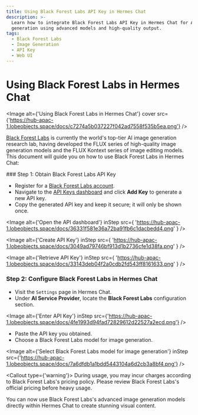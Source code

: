 ```yaml
---
title: Using Black Forest Labs API Key in Hermes Chat
description: >-
  Learn how to integrate Black Forest Labs API Key in Hermes Chat for AI image
  generation using advanced models and high-quality output.
tags:
  - Black Forest Labs
  - Image Generation
  - API Key
  - Web UI
---
```


# Using Black Forest Labs in Hermes Chat

<Image alt={'Using Black Forest Labs in Hermes Chat'} cover src={'https://hub-apac-1.lobeobjects.space/docs/c7274a5b037227f042ad7558f535b5ea.png'} />

[Black Forest Labs](https://bfl.ai/) is currently the world's top-tier AI image generation research lab, having developed the FLUX series of high-quality image generation models and the FLUX Kontext series of image editing models. This document will guide you on how to use Black Forest Labs in Hermes Chat:

<Steps>
  ### Step 1: Obtain Black Forest Labs API Key

  - Register for a [Black Forest Labs account](https://auth.bfl.ai/).
  - Navigate to the [API Keys dashboard](https://dashboard.bfl.ai/api/keys) and click **Add Key** to generate a new API key.
  - Copy the generated API key and keep it secure; it will only be shown once.

  <Image
    alt={'Open the API dashboard'}
    inStep
    src={
'https://hub-apac-1.lobeobjects.space/docs/36331f581e36a72ba91fb6c1dacbedd4.png'
}
  />

  <Image
    alt={'Create API Key'}
    inStep
    src={
'https://hub-apac-1.lobeobjects.space/docs/3049ad79746bf913d1b2736cfe1d38fa.png'
}
  />

  <Image
    alt={'Retrieve API Key'}
    inStep
    src={
'https://hub-apac-1.lobeobjects.space/docs/33143deb04f2a0cdb2fd543ff8161633.png'
}
  />

  ### Step 2: Configure Black Forest Labs in Hermes Chat

  - Visit the `Settings` page in Hermes Chat.
  - Under **AI Service Provider**, locate the **Black Forest Labs** configuration section.

  <Image alt={'Enter API Key'} inStep src={'https://hub-apac-1.lobeobjects.space/docs/4fe1993d94fad72829612d22527a2ecd.png'} />

  - Paste the API key you obtained.
  - Choose a Black Forest Labs model for image generation.

  <Image alt={'Select Black Forest Labs model for image generation'} inStep src={'https://hub-apac-1.lobeobjects.space/docs/7a6dfdb1a1bdd5443104a6d2cb3a8bf4.png'} />

  <Callout type={'warning'}>
    During usage, you may incur charges according to Black Forest Labs's pricing policy. Please review Black Forest Labs's
    official pricing before heavy usage.
  </Callout>
</Steps>

You can now use Black Forest Labs's advanced image generation models directly within Hermes Chat to create stunning visual content.
